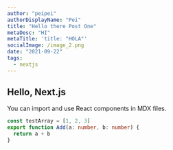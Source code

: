 ```yaml
---
author: "peipei"
authorDisplayName: "Pei"
title: "Hello there Post One"
metaDesc: "HI"
metaTitle: 'title: "HOLA"'
socialImage: /image_2.png
date: "2021-09-22"
tags:
  - nextjs
---
```


## Hello, Next.js

You can import and use React components in MDX files.

```ts
const testArray = [1, 2, 3]
export function Add(a: number, b: number) {
  return a + b
}
```
